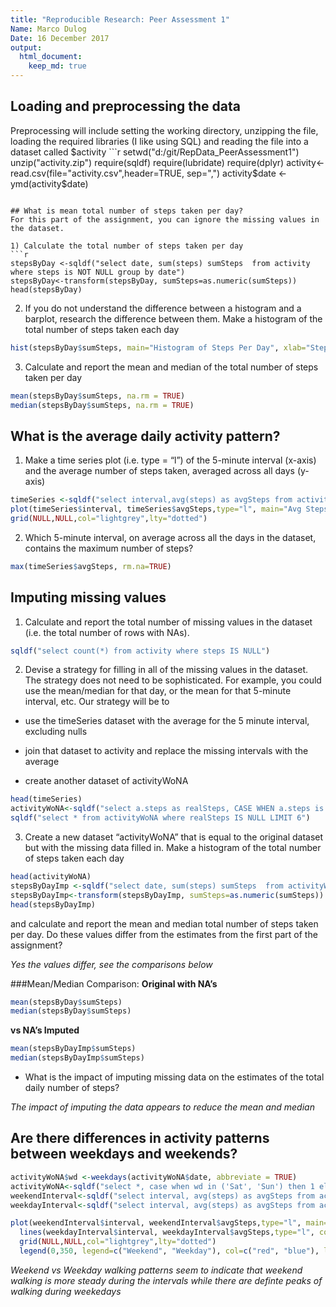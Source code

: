 ```yaml
---
title: "Reproducible Research: Peer Assessment 1"
Name: Marco Dulog
Date: 16 December 2017
output: 
  html_document:
    keep_md: true
--- 
```



## Loading and preprocessing the data
Preprocessing will include setting the working directory, unzipping the file, loading the required libraries (I like using SQL) and reading the file into a dataset called $activity
```r
setwd("d:/git/RepData_PeerAssessment1")
unzip("activity.zip")
require(sqldf)
require(lubridate)
require(dplyr)
activity<-read.csv(file="activity.csv",header=TRUE, sep=",")
activity$date <- ymd(activity$date)
```

## What is mean total number of steps taken per day?
For this part of the assignment, you can ignore the missing values in the dataset.

1) Calculate the total number of steps taken per day
```r
stepsByDay <-sqldf("select date, sum(steps) sumSteps  from activity where steps is NOT NULL group by date")
stepsByDay<-transform(stepsByDay, sumSteps=as.numeric(sumSteps))
head(stepsByDay)
```

2) If you do not understand the difference between a histogram and a barplot, research the difference between them. Make a histogram of the total number of steps taken each day
```r
hist(stepsByDay$sumSteps, main="Histogram of Steps Per Day", xlab="Steps Per Day", col="blue", breaks=25)
```


3) Calculate and report the mean and median of the total number of steps taken per day
```r
mean(stepsByDay$sumSteps, na.rm = TRUE)
median(stepsByDay$sumSteps, na.rm = TRUE)
```



## What is the average daily activity pattern?
1) Make a time series plot (i.e. type = "l") of the 5-minute interval (x-axis) and the average number of steps taken, averaged across all days (y-axis)
```r
timeSeries <-sqldf("select interval,avg(steps) as avgSteps from activity where steps is not NULL group by interval")
plot(timeSeries$interval, timeSeries$avgSteps,type="l", main="Avg Steps Per 5 Min Time Interval", xlab="Time Interval", ylab="Avg Steps")
grid(NULL,NULL,col="lightgrey",lty="dotted")
```

2) Which 5-minute interval, on average across all the days in the dataset, contains the maximum number of steps?
```r
max(timeSeries$avgSteps, rm.na=TRUE)
```
## Imputing missing values
1) Calculate and report the total number of missing values in the dataset (i.e. the total number of rows with NAs).
```r
sqldf("select count(*) from activity where steps IS NULL")
```
2) Devise a strategy for filling in all of the missing values in the dataset. The strategy does not need to be sophisticated. For example, you could use the mean/median for that day, or the mean for that 5-minute interval, etc.  Our strategy will be to 

* use the timeSeries dataset with the average for the 5 minute interval, excluding nulls 

* join that dataset to activity and replace the missing intervals with the average 

* create another dataset of activityWoNA 


```r
head(timeSeries)
activityWoNA<-sqldf("select a.steps as realSteps, CASE WHEN a.steps is NULL THEN CAST(ts.avgSteps as Integer) ELSE a.steps END as steps, a.date, a.interval from activity a inner join timeSeries ts ON a.interval = ts.interval")
sqldf("select * from activityWoNA where realSteps IS NULL LIMIT 6")
```



3) Create a new dataset "activityWoNA" that is equal to the original dataset but with the missing data filled in.
Make a histogram of the total number of steps taken each day 
```r
head(activityWoNA)
stepsByDayImp <-sqldf("select date, sum(steps) sumSteps  from activityWoNA group by date")
stepsByDayImp<-transform(stepsByDayImp, sumSteps=as.numeric(sumSteps))
head(stepsByDayImp)
```

and calculate and report the mean and median total number of steps taken per day. 
Do these values differ from the estimates from the first part of the assignment? 

*Yes the values differ, see the comparisons below*

###Mean/Median Comparison: 
**Original with NA's**
```r
mean(stepsByDay$sumSteps)
median(stepsByDay$sumSteps)
``` 
**vs NA's Imputed**
```r
mean(stepsByDayImp$sumSteps)
median(stepsByDayImp$sumSteps)
```


* What is the impact of imputing missing data on the estimates of the total daily number of steps? 

*The impact of imputing the data appears to reduce the mean and median*

## Are there differences in activity patterns between weekdays and weekends?
```r
activityWoNA$wd <-weekdays(activityWoNA$date, abbreviate = TRUE)
activityWoNA<-sqldf("select *, case when wd in ('Sat', 'Sun') then 1 else 0 end as isWeekend from activityWoNA")
weekendInterval<-sqldf("select interval, avg(steps) as avgSteps from activityWoNA where isWeekend=1 group by interval")
weekdayInterval<-sqldf("select interval, avg(steps) as avgSteps from activityWoNA where isWeekend = 0 group by interval")

plot(weekendInterval$interval, weekendInterval$avgSteps,type="l", main="Avg Steps Per 5 Min Time Interval", xlab="Time Interval", ylab="Avg Steps",col="red", ylim=c(0,350))
  lines(weekdayInterval$interval, weekdayInterval$avgSteps,type="l", col="blue", lty=2)
  grid(NULL,NULL,col="lightgrey",lty="dotted")
  legend(0,350, legend=c("Weekend", "Weekday"), col=c("red", "blue"), lty=1:2 )

```


*Weekend vs Weekday walking patterns seem to indicate that weekend walking is more steady during the intervals while there are definte peaks of walking during weekedays*



